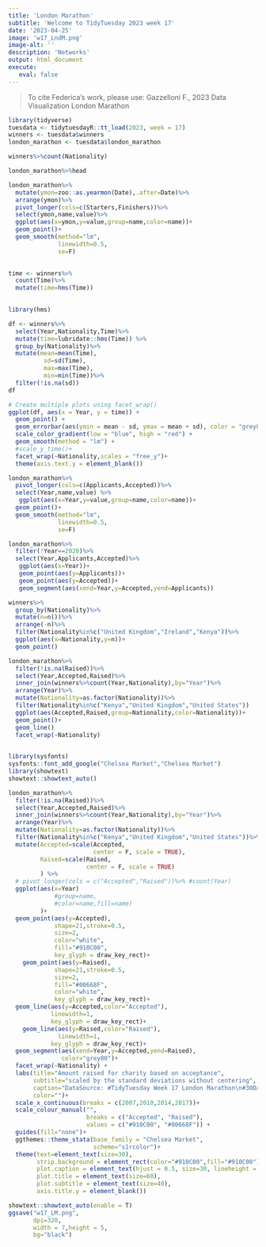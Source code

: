 ```yaml
---
title: 'London Marathon'
subtitle: 'Welcome to TidyTuesday 2023 week 17'
date: '2023-04-25'
image: 'w17_LndM.png'
image-alt: ''
description: 'Networks'
output: html_document
execute: 
   eval: false
---
```

> To cite Federica's work, please use: Gazzelloni F., 2023 Data Visualization London Marathon

```r
library(tidyverse)
tuesdata <- tidytuesdayR::tt_load(2023, week = 17)
winners <- tuesdata$winners
london_marathon <- tuesdata$london_marathon
```

```r
winners%>%count(Nationality)
```

```r
london_marathon%>%head
```

```r
london_marathon%>%
  mutate(ymon=zoo::as.yearmon(Date),.after=Date)%>%
  arrange(ymon)%>%
  pivot_longer(cols=c(Starters,Finishers))%>%
  select(ymon,name,value)%>%
  ggplot(aes(x=ymon,y=value,group=name,color=name))+
  geom_point()+
  geom_smooth(method="lm",
              linewidth=0.5,
              se=F)
 
```

```r
time <- winners%>%
  count(Time)%>%
  mutate(time=hms(Time))
  

library(hms)

df <- winners%>%
  select(Year,Nationality,Time)%>%
  mutate(time=lubridate::hms(Time)) %>%
  group_by(Nationality)%>%
  mutate(mean=mean(Time),
          sd=sd(Time),
          max=max(Time),
          min=min(Time))%>%
  filter(!is.na(sd))
df
```

```r
# Create multiple plots using facet_wrap()
ggplot(df, aes(x = Year, y = time)) +
  geom_point() +
  geom_errorbar(aes(ymin = mean - sd, ymax = mean + sd), color = "grey80") +
  scale_color_gradient(low = "blue", high = "red") +
  geom_smooth(method = "lm") +
  #scale_y_time()+
  facet_wrap(~Nationality,scales = "free_y")+
  theme(axis.text.y = element_blank())
```



```r
london_marathon%>%
  pivot_longer(cols=c(Applicants,Accepted))%>%
  select(Year,name,value) %>%
   ggplot(aes(x=Year,y=value,group=name,color=name))+
  geom_point()+
  geom_smooth(method="lm",
              linewidth=0.5,
              se=F)
```
```r
london_marathon%>%
  filter(!Year==2020)%>%
  select(Year,Applicants,Accepted)%>%
   ggplot(aes(x=Year))+
   geom_point(aes(y=Applicants))+
   geom_point(aes(y=Accepted))+
   geom_segment(aes(xend=Year,y=Accepted,yend=Applicants))
```

```r
winners%>%
  group_by(Nationality)%>%
  mutate(n=n())%>%
  arrange(-n)%>%
  filter(Nationality%in%c("United Kingdom","Ireland","Kenya"))%>%
  ggplot(aes(x=Nationality,y=n))+
  geom_point()
```
```r
london_marathon%>%
  filter(!is.na(Raised))%>%
  select(Year,Accepted,Raised)%>%
  inner_join(winners%>%count(Year,Nationality),by="Year")%>%
  arrange(Year)%>%
  mutate(Nationality=as.factor(Nationality))%>%
  filter(Nationality%in%c("Kenya","United Kingdom","United States"))
  ggplot(aes(Accepted,Raised,group=Nationality,color=Nationality))+
  geom_point()+
  geom_line()
  facet_wrap(~Nationality)
  
```


```r
library(sysfonts)
sysfonts::font_add_google("Chelsea Market","Chelsea Market")
library(showtext)
showtext::showtext_auto()
```



```r
london_marathon%>%
  filter(!is.na(Raised))%>%
  select(Year,Accepted,Raised)%>%
  inner_join(winners%>%count(Year,Nationality),by="Year")%>%
  arrange(Year)%>%
  mutate(Nationality=as.factor(Nationality))%>%
  filter(Nationality%in%c("Kenya","United Kingdom","United States"))%>%
  mutate(Accepted=scale(Accepted,
                        center = F, scale = TRUE),
         Raised=scale(Raised,
                      center = F, scale = TRUE)
         ) %>%
  # pivot_longer(cols = c("Accepted","Raised"))%>% #count(Year)
  ggplot(aes(x=Year)
             #group=name,
             #color=name,fill=name)
         )+
  geom_point(aes(y=Accepted),
             shape=21,stroke=0.5,
             size=2,
             color="white",
             fill="#910C00",
             key_glyph = draw_key_rect)+
    geom_point(aes(y=Raised),
             shape=21,stroke=0.5,
             size=2,
             fill="#00668F",
             color="white",
             key_glyph = draw_key_rect)+
  geom_line(aes(y=Accepted,color="Accepted"),
            linewidth=1,
            key_glyph = draw_key_rect)+
    geom_line(aes(y=Raised,color="Raised"),
              linewidth=1,
            key_glyph = draw_key_rect)+
  geom_segment(aes(xend=Year,y=Accepted,yend=Raised),
               color="grey80")+
  facet_wrap(~Nationality) +
  labs(title="Amount raised for charity based on acceptance",
       subtitle="scaled by the standard deviations without centering",
       caption="DataSource: #TidyTuesday Week 17 London Marathon\n#30DayChartChallenge Day 26 uncertanties: local change | DataViz: Federica Gazzelloni",
       color="")+
  scale_x_continuous(breaks = c(2007,2010,2014,2017))+
  scale_colour_manual("", 
                      breaks = c("Accepted", "Raised"),
                      values = c("#910C00", "#00668F")) +
  guides(fill="none")+
  ggthemes::theme_stata(base_family = "Chelsea Market",
                        scheme="s1rcolor")+
  theme(text=element_text(size=30),
        strip.background = element_rect(color="#910C00",fill="#910C00"),
        plot.caption = element_text(hjust = 0.5, size=30, lineheight = 0.5),
        plot.title = element_text(size=60),
        plot.subtitle = element_text(size=40),
        axis.title.y = element_blank())
```

```r
showtext::showtext_auto(enable = T)
ggsave("w17_LM.png",
       dpi=320,
       width = 7,height = 5,
       bg="black")
```

